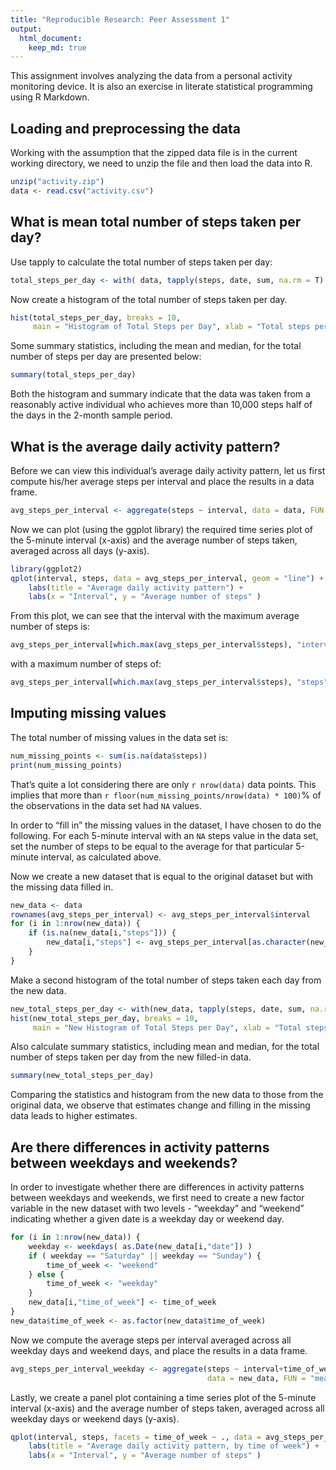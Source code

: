 ```yaml
---
title: "Reproducible Research: Peer Assessment 1"
output:
  html_document:
    keep_md: true
---
```


This assignment involves analyzing the data from a personal activity monitoring
device. It is also an exercise in literate statistical programming using 
R Markdown. 

## Loading and preprocessing the data

Working with the assumption that the zipped data file is in the current working 
directory, we need to unzip the file and then load the data into R.

```r
unzip("activity.zip")
data <- read.csv("activity.csv")
```

## What is mean total number of steps taken per day?

Use tapply to calculate the total number of steps taken per day:

```r
total_steps_per_day <- with( data, tapply(steps, date, sum, na.rm = T) )
```

Now create a histogram of the total number of steps taken per day.

```r
hist(total_steps_per_day, breaks = 10, 
     main = "Histogram of Total Steps per Day", xlab = "Total steps per day")
```

Some summary statistics, including the mean and median, for the total number
of steps per day are presented below:

```r
summary(total_steps_per_day)
```

Both the histogram and summary indicate that the data was taken from a 
reasonably active individual who achieves more than 10,000 steps half of the 
days in the 2-month sample period. 

## What is the average daily activity pattern?

Before we can view this individual's average daily activity pattern, let us
first compute his/her average steps per interval and place the results in a 
data frame.

```r
avg_steps_per_interval <- aggregate(steps ~ interval, data = data, FUN = "mean")
```

Now we can plot (using the ggplot library) the required time series plot of the 
5-minute interval (x-axis) and the average number of steps taken, averaged 
across all days (y-axis).

```r
library(ggplot2)
qplot(interval, steps, data = avg_steps_per_interval, geom = "line") +
    labs(title = "Average daily activity pattern") +
    labs(x = "Interval", y = "Average number of steps" )
```

From this plot, we can see that the interval with the maximum average number of
steps is:

```r
avg_steps_per_interval[which.max(avg_steps_per_interval$steps), "interval"]
```

with a maximum number of steps of:

```r
avg_steps_per_interval[which.max(avg_steps_per_interval$steps), "steps"]
```

## Imputing missing values

The total number of missing values in the data set is:

```r
num_missing_points <- sum(is.na(data$steps))
print(num_missing_points)
```

That's quite a lot considering there are only `r nrow(data)` data points. This 
implies that more than `r floor(num_missing_points/nrow(data) * 100)`% of the 
observations in the data set had `NA` values.

In order to "fill in" the missing values in the dataset, I have chosen to do 
the following. For each 5-minute interval with an `NA` steps value in the data
set, set the number of steps to be equal to the average for that particular 
5-minute interval, as calculated above.

Now we create a new dataset that is equal to the original dataset but with the missing data filled in.

```r
new_data <- data
rownames(avg_steps_per_interval) <- avg_steps_per_interval$interval
for (i in 1:nrow(new_data)) {
    if (is.na(new_data[i,"steps"])) {
        new_data[i,"steps"] <- avg_steps_per_interval[as.character(new_data[i,"interval"]),"steps"]
    }
}
```

Make a second histogram of the total number of steps taken each day from the new
data.
```r
new_total_steps_per_day <- with(new_data, tapply(steps, date, sum, na.rm = T) )
hist(new_total_steps_per_day, breaks = 10, 
     main = "New Histogram of Total Steps per Day", xlab = "Total steps per day")
```

Also calculate summary statistics, including mean and median, for the total 
number of steps taken per day from the new filled-in data.
```r
summary(new_total_steps_per_day)
```

Comparing the statistics and histogram from the new data to those from the 
original data, we observe that estimates change and filling in the missing data
leads to higher estimates.

## Are there differences in activity patterns between weekdays and weekends?

In order to investigate whether there are differences in activity patterns 
between weekdays and weekends, we first need to create a new factor variable in 
the new dataset with two levels - "weekday" and "weekend" indicating whether a 
given date is a weekday day or weekend day.

```r
for (i in 1:nrow(new_data)) {
    weekday <- weekdays( as.Date(new_data[i,"date"]) )
    if ( weekday == "Saturday" || weekday == "Sunday") {
        time_of_week <- "weekend"
    } else {
        time_of_week <- "weekday"
    }
    new_data[i,"time_of_week"] <- time_of_week
}
new_data$time_of_week <- as.factor(new_data$time_of_week)
```

Now we compute the average steps per interval averaged across all weekday days 
and weekend days, and place the results in a data frame.

```r
avg_steps_per_interval_weekday <- aggregate(steps ~ interval+time_of_week, 
                                            data = new_data, FUN = "mean")
```

Lastly, we create a panel plot containing a time series plot of the 5-minute 
interval (x-axis) and the average number of steps taken, averaged across all 
weekday days or weekend days (y-axis).

```r
qplot(interval, steps, facets = time_of_week ~ ., data = avg_steps_per_interval_weekday, geom = "line") +
    labs(title = "Average daily activity pattern, by time of week") +
    labs(x = "Interval", y = "Average number of steps" )
```